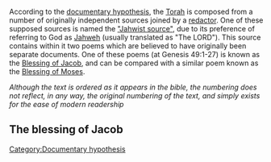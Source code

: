 According to the [[w:documentary hypothesis|documentary hypothesis]], the [[w:Torah|Torah]] is composed from a number of originally independent sources joined by a [[w:redaction|redactor]]. One of these supposed sources is named the [[w:Jahwist|"Jahwist source"]], due to its preference of referring to God as [[w:Jahweh|Jahweh]] (usually translated as "The LORD"). This source contains within it two poems which are believed to have originally been separate documents. One of these poems (at Genesis 49:1-27) is known as the [[w:Blessing of Jacob|Blessing of Jacob]], and can be compared with a similar poem known as the [[w:Blessing of Moses|Blessing of Moses]].

''Although the text is ordered as it appears in the bible, the numbering does not reflect, in any way, the original numbering of the text, and simply exists for the ease of modern readership''

==The blessing of Jacob==
{{font|size=smaller|color=#0000FF|1}}{{font|color=#000000| Gather yourselves together, and hear, ye sons of Jacob; and hearken unto Israel your father.}}

{{font|size=smaller|color=#0000FF|2}}{{font|color=#000000| Reuben, thou art my firstborn, my might, and the beginning of my strength, the excellency of dignity, and the excellency of power:}}

{{font|size=smaller|color=#0000FF|3}}{{font|color=#000000| Unstable as water, thou shalt not excel; because thou wentest up to thy father's bed; then defiledst thou it: he went up to my couch.}}

{{font|size=smaller|color=#0000FF|4}}{{font|color=#000000| Simeon and Levi are brethren; instruments of cruelty are in their habitations.}}

{{font|size=smaller|color=#0000FF|5}}{{font|color=#000000| O my soul, come not thou into their secret; unto their assembly, mine honour, be not thou united: for in their anger they slew a man, and in their selfwill they digged down a wall.}}

{{font|size=smaller|color=#0000FF|6}}{{font|color=#000000| Cursed be their anger, for it was fierce; and their wrath, for it was cruel: I will divide them in Jacob, and scatter them in Israel.}}

{{font|size=smaller|color=#0000FF|7}}{{font|color=#000000| Judah, thou art he whom thy brethren shall praise: thy hand shall be in the neck of thine enemies; thy father's children shall bow down before thee.}}

{{font|size=smaller|color=#0000FF|8}}{{font|color=#000000| Judah is a lion's whelp: from the prey, my son, thou art gone up: he stooped down, he couched as a lion, and as an old lion; who shall rouse him up?}}

{{font|size=smaller|color=#0000FF|9}}{{font|color=#000000| The sceptre shall not depart from Judah, nor a lawgiver from between his feet, until Shiloh come; and unto him shall the gathering of the people be.}}

{{font|size=smaller|color=#0000FF|10}}{{font|color=#000000| Binding his foal unto the vine, and his ass's colt unto the choice vine; he washed his garments in wine, and his clothes in the blood of grapes:}}

{{font|size=smaller|color=#0000FF|11}}{{font|color=#000000| His eyes shall be red with wine, and his teeth white with milk.}}

{{font|size=smaller|color=#0000FF|12}}{{font|color=#000000| Zebulun shall dwell at the haven of the sea; and he shall be for an haven of ships; and his border shall be unto Zidon.}}

{{font|size=smaller|color=#0000FF|13}}{{font|color=#000000| Issachar is a strong ass couching down between two burdens:}}

{{font|size=smaller|color=#0000FF|14}}{{font|color=#000000| And he saw that rest was good, and the land that it was pleasant; and bowed his shoulder to bear, and became a servant unto tribute.}}

{{font|size=smaller|color=#0000FF|15}}{{font|color=#000000| Dan shall judge his people, as one of the tribes of Israel.}}

{{font|size=smaller|color=#0000FF|16}}{{font|color=#000000| Dan shall be a serpent by the way, an adder in the path, that biteth the horse heels, so that his rider shall fall backward.}}

{{font|size=smaller|color=#0000FF|17}}{{font|color=#000000| I have waited for thy salvation, O LORD.}}

{{font|size=smaller|color=#0000FF|18}}{{font|color=#000000| Gad, a troop shall overcome him: but he shall overcome at the last.}}

{{font|size=smaller|color=#0000FF|19}}{{font|color=#000000| Out of Asher his bread shall be fat, and he shall yield royal dainties.}}

{{font|size=smaller|color=#0000FF|20}}{{font|color=#000000| Naphtali is a hind let loose: he giveth goodly words.}}

{{font|size=smaller|color=#0000FF|21}}{{font|color=#000000| Joseph is a fruitful bough, even a fruitful bough by a well; whose branches run over the wall:}}

{{font|size=smaller|color=#0000FF|22}}{{font|color=#000000| The archers have sorely grieved him, and shot at him, and hated him:}}

{{font|size=smaller|color=#0000FF|23}}{{font|color=#000000| But his bow abode in strength, and the arms of his hands were made strong by the hands of the mighty God of Jacob; (from thence is the shepherd, the stone of Israel:)}}

{{font|size=smaller|color=#0000FF|24}}{{font|color=#000000| Even by the God of thy father, who shall help thee; and by the Almighty, who shall bless thee with blessings of heaven above, blessings of the deep that lieth under, blessings of the breasts, and of the womb:}}

{{font|size=smaller|color=#0000FF|25}}{{font|color=#000000| The blessings of thy father have prevailed above the blessings of my progenitors unto the utmost bound of the everlasting hills: they shall be on the head of Joseph, and on the crown of the head of him that was separate from his brethren.}}

{{font|size=smaller|color=#0000FF|26}}{{font|color=#000000| Benjamin shall ravin as a wolf: in the morning he shall devour the prey, and at night he shall divide the spoil.}}

[[Category:Documentary hypothesis]]